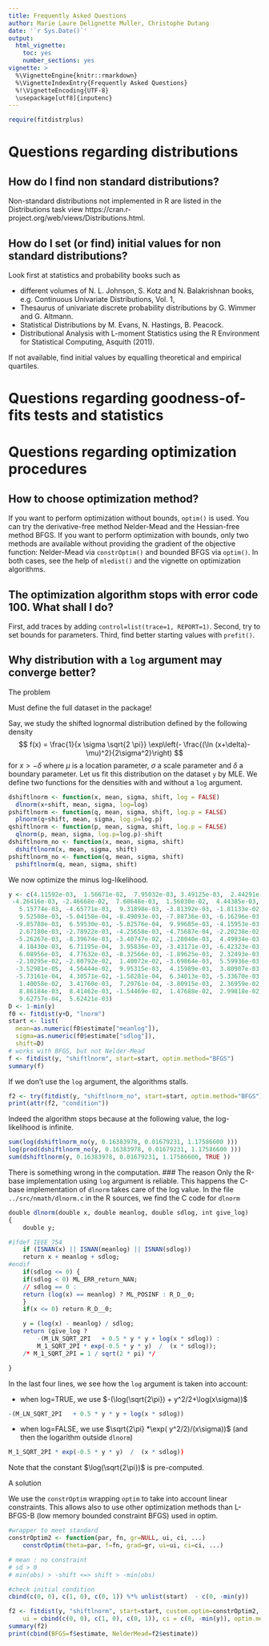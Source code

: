```yaml
---
title: Frequently Asked Questions
author: Marie Laure Delignette Muller, Christophe Dutang
date: '`r Sys.Date()`'
output:
  html_vignette:
    toc: yes
    number_sections: yes
vignette: >
  %\VignetteEngine{knitr::rmarkdown}
  %\VignetteIndexEntry{Frequently Asked Questions} 
  %!\VignetteEncoding{UTF-8}
  \usepackage[utf8]{inputenc}
---
```


```r
require(fitdistrplus)
```

# Questions regarding distributions

## How do I find non standard distributions?
Non-standard distributions not implemented in R are listed in the Distributions task view
https://cran.r-project.org/web/views/Distributions.html.

## How do I set (or find) initial values for non standard distributions?
Look first at statistics and probability books such as 

* different volumes of N. L. Johnson, S. Kotz and N. Balakrishnan books, e.g. Continuous Univariate Distributions, Vol. 1,  
* Thesaurus of univariate discrete probability distributions by G. Wimmer and G. Altmann.  
* Statistical Distributions by M. Evans, N. Hastings, B. Peacock.  
* Distributional Analysis with L-moment Statistics using the R Environment for Statistical Computing, Asquith (2011).  

If not available, find initial values by equalling theoretical and empirical quartiles.  


# Questions regarding goodness-of-fits tests and statistics


# Questions regarding optimization procedures

## How to choose optimization method?
If you want to perform optimization without bounds, `optim()` is used.
You can try the derivative-free method Nelder-Mead and the Hessian-free
method BFGS.
If you want to perform optimization with bounds, only two methods are
available without providing the gradient of the objective function:
Nelder-Mead via `constrOptim()` and bounded BFGS via `optim()`.
In both cases, see the help of `mledist()` and the vignette on optimization algorithms.

## The optimization algorithm stops with error code 100. What shall I do?
First, add traces by adding `control=list(trace=1, REPORT=1)`.
Second, try to set bounds for parameters.
Third, find better starting values with `prefit()`.

## Why distribution with a `log` argument may converge better?
The problem

Must define the full dataset in the package!

Say, we study the shifted lognormal distribution defined by the following density
$$
f(x) = \frac{1}{x \sigma \sqrt{2 \pi}} \exp\left(- \frac{(\ln (x+\delta)- \mu)^2}{2\sigma^2}\right) 
$$
for $x>-\delta$ where $\mu$ is a location parameter, $\sigma$ a scale parameter and 
$\delta$ a boundary parameter.
Let us fit this distribution on the dataset `y` by MLE.
We define two functions for the densities with and without a `log` argument.
```r
dshiftlnorm <- function(x, mean, sigma, shift, log = FALSE) 
  dlnorm(x+shift, mean, sigma, log=log)
pshiftlnorm <- function(q, mean, sigma, shift, log.p = FALSE) 
  plnorm(q+shift, mean, sigma, log.p=log.p)
qshiftlnorm <- function(p, mean, sigma, shift, log.p = FALSE) 
  qlnorm(p, mean, sigma, log.p=log.p)-shift
dshiftlnorm_no <- function(x, mean, sigma, shift) 
  dshiftlnorm(x, mean, sigma, shift)
pshiftlnorm_no <- function(q, mean, sigma, shift) 
  pshiftlnorm(q, mean, sigma, shift)
```
We now optimize the minus log-likelihood.
```r
y <- c(4.11592e-03,  1.56671e-02,  7.95032e-03, 3.49125e-03,  2.44291e-02,  1.06261e-02,  7.80613e-03,
 -4.26416e-03, -2.46668e-02,  7.60648e-03,  1.56030e-02,  4.44385e-03,  1.44433e-02,  1.31314e-02,
   5.15774e-03, -4.65771e-03,  9.31898e-03, -3.81392e-03, -1.81133e-02, -1.53264e-02, -7.10242e-03,
   9.52508e-03, -5.04158e-04, -8.49093e-03, -7.88736e-03, -6.16296e-03,  8.44464e-03,  3.12538e-02,
  -9.85788e-03,  6.59530e-03, -5.82576e-04,  9.99685e-03, -4.15953e-03, -4.33652e-03,  1.55462e-03,
   2.67180e-03, -2.78922e-03, -4.25658e-03, -4.75687e-04, -2.20238e-02, -4.94825e-03, -1.50406e-04,
  -5.26267e-03, -8.39674e-03, -3.40747e-02, -1.28040e-03,  4.49934e-03, -2.81938e-03,  1.07720e-02,
   4.18430e-03,  6.71195e-04,  3.95836e-03, -3.43171e-03, -6.42323e-03, -7.62038e-03,  1.60927e-03,
   6.08956e-03,  4.77632e-03, -8.32566e-03, -1.89625e-03,  2.32493e-03,  1.22333e-02, -2.34109e-03,
  -2.10295e-02, -2.80792e-02,  1.40072e-02, -3.69864e-03,  5.59936e-03,  2.48201e-02,  2.27630e-03,
  -3.52981e-05,  4.56444e-02,  9.95315e-03,  4.15989e-03,  3.80907e-03, -1.85304e-03, -1.22425e-02,
  -5.73161e-04,  4.30571e-02, -1.58281e-04,  6.34013e-03, -5.33670e-03,  2.48910e-03,  2.95497e-03,
   1.40058e-02,  3.41760e-03,  7.29761e-04, -3.80915e-03,  2.36959e-02, -5.18242e-03,  9.35968e-03,
   8.86184e-03,  8.41462e-03, -1.54469e-02,  1.47688e-02,  2.99818e-02, -2.81632e-03, -2.65304e-02,
   9.62757e-04,  5.62421e-03)
D <- 1-min(y)
f0 <- fitdist(y+D, "lnorm")
start <- list(
  mean=as.numeric(f0$estimate["meanlog"]), 
  sigma=as.numeric(f0$estimate["sdlog"]), 
  shift=D)
# works with BFGS, but not Nelder-Mead
f <- fitdist(y, "shiftlnorm", start=start, optim.method="BFGS")
summary(f)
```
If we don't use the `log` argument, the algorithms stalls.
```r
f2 <- try(fitdist(y, "shiftlnorm_no", start=start, optim.method="BFGS"))
print(attr(f2, "condition"))
```
Indeed the algorithm stops because at the following value, the log-likelihood
is infinite.
```r
sum(log(dshiftlnorm_no(y, 0.16383978, 0.01679231, 1.17586600 )))
log(prod(dshiftlnorm_no(y, 0.16383978, 0.01679231, 1.17586600 )))
sum(dshiftlnorm(y, 0.16383978, 0.01679231, 1.17586600, TRUE ))
```
There is something wrong in the computation.
### The reason
Only the R-base implementation using `log` argument is reliable.
This happens the C-base implementation of `dlnorm` takes care of the log value.
In the file `../src/nmath/dlnorm.c`  in the R sources, we find the C code for
`dlnorm`
```r
double dlnorm(double x, double meanlog, double sdlog, int give_log)
{
    double y;

#ifdef IEEE_754
    if (ISNAN(x) || ISNAN(meanlog) || ISNAN(sdlog))
	return x + meanlog + sdlog;
#endif
    if(sdlog <= 0) {
	if(sdlog < 0) ML_ERR_return_NAN;
	// sdlog == 0 :
	return (log(x) == meanlog) ? ML_POSINF : R_D__0;
    }
    if(x <= 0) return R_D__0;

    y = (log(x) - meanlog) / sdlog;
    return (give_log ?
	    -(M_LN_SQRT_2PI   + 0.5 * y * y + log(x * sdlog)) :
	    M_1_SQRT_2PI * exp(-0.5 * y * y)  /	 (x * sdlog));
    /* M_1_SQRT_2PI = 1 / sqrt(2 * pi) */

}
```
In the last four lines, we see how the `log` argument is taken into account:

* when log=TRUE, we use $-(\log(\sqrt{2\pi}) + y^2/2+\log(x\sigma))$
```r
-(M_LN_SQRT_2PI   + 0.5 * y * y + log(x * sdlog))
```
* when log=FALSE, we use $\sqrt{2\pi} *\exp( y^2/2)/(x\sigma))$ (and then the logarithm outside `dlnorm`)
```r
M_1_SQRT_2PI * exp(-0.5 * y * y)  /	 (x * sdlog))
```
Note that the constant $\log(\sqrt{2\pi})$ is pre-computed.

A solution

We use the `constrOptim` wrapping `optim` to take into account linear constraints.
This allows also to use other optimization methods than L-BFGS-B 
(low memory bounded constraint BFGS) used in optim.
```r
#wrapper to meet standard
constrOptim2 <- function(par, fn, gr=NULL, ui, ci, ...)
	constrOptim(theta=par, f=fn, grad=gr, ui=ui, ci=ci, ...)

# mean : no constraint
# sd > 0
# min(obs) > -shift <=> shift > -min(obs)

#check initial condition
cbind(c(0, 0), c(1, 0), c(0, 1)) %*% unlist(start)  - c(0, -min(y))

f2 <- fitdist(y, "shiftlnorm", start=start, custom.optim=constrOptim2, 
	ui = cbind(c(0, 0), c(1, 0), c(0, 1)), ci = c(0, -min(y)), optim.method="Nelder-Mead")
summary(f2)
print(cbind(BFGS=f$estimate, NelderMead=f2$estimate))
```






